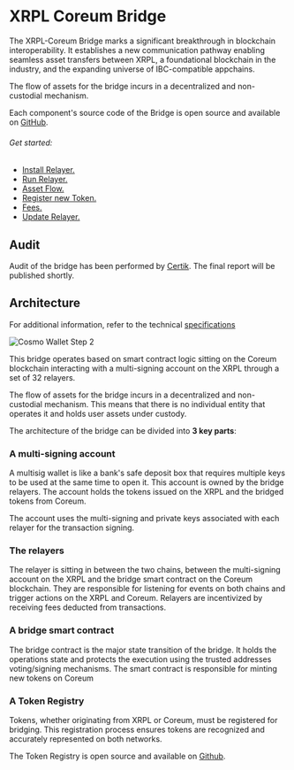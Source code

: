 # XRPL Coreum Bridge

The XRPL-Coreum Bridge marks a significant breakthrough in blockchain interoperability. It
establishes a new communication pathway enabling seamless asset transfers between XRPL, a
foundational blockchain in the industry, and the expanding universe of IBC-compatible appchains.

The flow of assets for the bridge incurs in a decentralized and non-custodial mechanism.

Each component's source code of the Bridge is open source and available on <a href="https://github.com/CoreumFoundation/coreumbridge-xrpl" target="_blank" rel="noopener noreferrer" className="text-[#24D494] font-bold">GitHub</a>.


###### Get started:

-   [Install Relayer.](/docs/xrpl-bridge/install-relayer)
-   [Run Relayer.](/docs/xrpl-bridge/run-relayer)
-   [Asset Flow.](/docs/xrpl-bridge/asset-flow)
-   [Register new Token.](/docs/xrpl-bridge/register-new-token)
-   [Fees.](/docs/xrpl-bridge/fees)
-   [Update Relayer.](/docs/xrpl-bridge/update-relayer)

## Audit

Audit of the bridge has been performed by <a href="https://skynet.certik.com/projects/coreum" target="_blank" rel="noopener noreferrer" className="text-[#24D494] font-bold">Certik</a>. The final report will be published shortly.

## Architecture

For additional information, refer to the technical
<a href="https://github.com/CoreumFoundation/coreumbridge-xrpl/blob/master/spec/spec.md" target="_blank" rel="noopener noreferrer" className="text-[#24D494] font-bold">specifications</a>

<img className="w-85 mb-10" src="/images/xrpl-bridge/asset-flow/bridge-architecture.jpeg" alt="Cosmo Wallet Step 2" />


This bridge operates based on smart contract logic sitting on the Coreum blockchain interacting with
a multi-signing account on the XRPL through a set of 32 relayers.

The flow of assets for the bridge incurs in a decentralized and non-custodial mechanism. This means
that there is no individual entity that operates it and holds user assets under custody.

The architecture of the bridge can be divided into **3 key parts**:

### A multi-signing account

A multisig wallet is like a bank's safe deposit box that requires multiple keys to be used at the
same time to open it. This account is owned by the bridge relayers. The account holds the tokens
issued on the XRPL and the bridged tokens from Coreum.

The account uses the multi-signing and private keys associated with each relayer for the transaction
signing.

### The relayers

The relayer is sitting in between the two chains, between the multi-signing account on the XRPL and
the bridge smart contract on the Coreum blockchain. They are responsible for listening for events on
both chains and trigger actions on the XRPL and Coreum. Relayers are incentivized by receiving fees
deducted from transactions.

### A bridge smart contract

The bridge contract is the major state transition of the bridge. It holds the operations state and
protects the execution using the trusted addresses voting/signing mechanisms. The smart contract is
responsible for minting new tokens on Coreum

### A Token Registry

Tokens, whether originating from XRPL or Coreum, must be registered for bridging. This registration
process ensures tokens are recognized and accurately represented on both networks.

The Token Registry is open source and available on <a href="https://github.com/CoreumFoundation/token-registry" target="_blank" rel="noopener noreferrer" className="text-[#24D494] font-bold">Github</a>.
